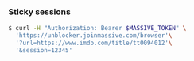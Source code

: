 ### Sticky sessions

```bash
$ curl -H "Authorization: Bearer $MASSIVE_TOKEN" \
  'https://unblocker.joinmassive.com/browser'\
  '?url=https://www.imdb.com/title/tt0094012'\
  '&session=12345'
```
